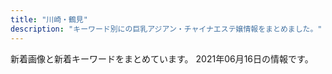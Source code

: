 ```yaml
---
title: "川崎・鶴見"
description: "キーワード別にの巨乳アジアン・チャイナエステ嬢情報をまとめました。"
---
```


新着画像と新着キーワードをまとめています。
2021年06月16日の情報です。

<DmmAffiliateIns />
<KeywordTable
  shops={
    [
    {
        "station": "JR\u5ddd\u5d0e\u99c5\u6771\u53e3",
        "name": "\u6843\u6e90\u90f7",
        "keywords": {},
        "img_links": [
            "http://www.iyasi-massage.com/images/gallery/gallery_102.jpg",
            "http://www.iyasi-massage.com/images/staff/sta_07.jpg",
            "http://www.iyasi-massage.com/images/home/index_tel.jpg",
            "http://www.iyasi-massage.com/images/gallery/gallery_01.jpg",
            "http://www.iyasi-massage.com/images/staff_one/staff_one_01.jpg",
            "http://www.iyasi-massage.com/images/top/top_06.jpg",
            "http://www.iyasi-massage.com/images/home/index_page_top.jpg",
            "http://www.iyasi-massage.com/images/top/top_04.jpg",
            "http://www.iyasi-massage.com/images/gallery/gallery_402.jpg",
            "http://www.iyasi-massage.com/images/staff_one/staff_one_04.jpg",
            "http://www.iyasi-massage.com/images/home/index_qup.jpg",
            "http://www.iyasi-massage.com/images/staff_one/staff_one_07.png",
            "http://www.iyasi-massage.com/images/home/index_04.jpg",
            "http://www.iyasi-massage.com/images/top/top_03.jpg",
            "http://www.iyasi-massage.com/images/staff_one/staff_one_02.jpg",
            "http://www.iyasi-massage.com/images/gallery/gallery_401.jpg",
            "http://www.iyasi-massage.com/images/system/syatem_301.jpg",
            "http://www.iyasi-massage.com/images/staff/sta_0z10.jpg",
            "http://www.iyasi-massage.com/images/staff_image/staff_d06.jpg",
            "http://www.iyasi-massage.com/images/gallery/gallery_104.jpg",
            "http://www.iyasi-massage.com/images/gallery/gallery_101.jpg",
            "http://www.iyasi-massage.com/images/staff_one/staff_one_top.jpg",
            "http://www.iyasi-massage.com/images/staff/sta_0z8.jpg",
            "http://www.iyasi-massage.com/images/staff/sta_0z9.jpg",
            "http://www.iyasi-massage.com/images/gallery/gallery_403.jpg",
            "http://www.iyasi-massage.com/images/staff_image/staff_d03.jpg",
            "http://www.iyasi-massage.com/images/staff/sta_03.jpg",
            "http://www.iyasi-massage.com/images/staff/sta_01.jpg",
            "http://www.iyasi-massage.com/images/staff/sta_04.jpg",
            "http://www.iyasi-massage.com/images/home/index_03.jpg",
            "http://www.iyasi-massage.com/images/staff/sta_0z2.jpg",
            "http://www.iyasi-massage.com/images/top/top_08.png",
            "http://www.iyasi-massage.com/images/gallery/gallery_103.jpg",
            "http://www.iyasi-massage.com/images/staff/sta_06.jpg",
            "http://www.iyasi-massage.com/images/staff/sta_010.jpg",
            "http://www.iyasi-massage.com/images/staff_one/staff_one_03.jpg",
            "http://www.iyasi-massage.com/images/staff_one/staff_one_05.jpg",
            "http://www.iyasi-massage.com/images/top/top_02.jpg",
            "http://www.iyasi-massage.com/images/top/top_01.jpg",
            "http://www.iyasi-massage.com/images/staff/sta_0z6.jpg",
            "http://www.iyasi-massage.com/images/staff/sta_0z12.jpg",
            "http://www.iyasi-massage.com/images/staff/sta_023.jpg",
            "http://www.iyasi-massage.com/images/gallery/gallery_404.jpg",
            "http://www.iyasi-massage.com/images/system/syatem_302.jpg",
            "http://www.iyasi-massage.com/images/staff/sta_021.jpg",
            "http://www.iyasi-massage.com/images/top/top_05.jpg",
            "http://www.iyasi-massage.com/images/staff_image/staff_d05.jpg",
            "http://www.iyasi-massage.com/images/home/QR.png",
            "http://www.iyasi-massage.com/images/staff/sta_08.jpg",
            "http://www.iyasi-massage.com/images/staff/staff_top.jpg",
            "http://www.iyasi-massage.com/images/staff_one/staff_one_08.png",
            "http://www.iyasi-massage.com/images/gallery/gallery_top.jpg",
            "http://www.iyasi-massage.com/images/staff_image/staff_d01.jpg",
            "http://www.iyasi-massage.com/images/staff_image/staff_d04.jpg",
            "http://www.iyasi-massage.com/images/staff_image/staff_d02.jpg",
            "http://www.iyasi-massage.com/images/home/top_qp.jpg",
            "http://www.iyasi-massage.com/images/system/syatem_303.jpg"
        ],
        "url": "http://www.iyasi-massage.com/"
    },
    {
        "url": "http://tsurumisakura.este88.com/",
        "name": "\u3055\u304f\u3089",
        "station": "JR\u9db4\u898b\u99c5\u897f\u53e3",
        "keywords": {
            "C": 8,
            "E": 8,
            "88": 8,
            "D": 24,
            "93": 8,
            "89": 6,
            "87": 10,
            "86": 8,
            "92": 8
        },
        "img_links": [
            "http://tsurumisakura.este88.com/images/m6.jpg",
            "http://tsurumisakura.este88.com/images/b-tel.png",
            "http://tsurumisakura.este88.com/files/hitomi1.jpg",
            "http://tsurumisakura.este88.com/files/sayuri1.jpg",
            "http://tsurumisakura.este88.com/files/004.jpg",
            "http://tsurumisakura.este88.com/files/miho1.jpg",
            "http://tsurumisakura.este88.com/images/slider-img002.jpg",
            "http://tsurumisakura.este88.com/files/minami1.jpg",
            "http://tsurumisakura.este88.com/images/m3.jpg",
            "http://tsurumisakura.este88.com/images/m4.jpg",
            "http://tsurumisakura.este88.com/images/tel2.png",
            "http://tsurumisakura.este88.com/images/info.png",
            "http://tsurumisakura.este88.com/files/miyuki1.jpg",
            "http://tsurumisakura.este88.com/images/b-online.png",
            "http://tsurumisakura.este88.com/images/m2.jpg",
            "http://tsurumisakura.este88.com/images/m1.jpg",
            "http://tsurumisakura.este88.com/images/slider-img001.jpg"
        ]
    },
    {
        "url": "https://hatsukoi.est.cm/",
        "name": "\u521d\u604b",
        "station": "JR\u9db4\u898b\u99c5\u6771\u53e3",
        "img_links": [],
        "keywords": {}
    },
    {
        "station": "\u4eac\u6025\u9db4\u898b\u99c5\u6771\u53e3",
        "img_links": [
            "http://www.play-land.work/sp/staff/saki.jpg",
            "http://www.play-land.work/images/b2.jpg",
            "http://www.play-land.work/staff/hosino.jpg",
            "http://www.play-land.work/images/interior_t.jpg",
            "http://www.play-land.work/sp/img/yukari1.jpg",
            "http://www.play-land.work/images/twitter_t.jpg",
            "http://www.play-land.work/images/3.jpg",
            "http://www.play-land.work/sp/images/ac1.jpg",
            "http://www.play-land.work/images/tgirl.jpg",
            "http://www.play-land.work/sp/img/saki1.jpg",
            "http://www.play-land.work/sp/images/int2.jpg",
            "http://www.play-land.work/sp/images/b2.jpg",
            "http://www.play-land.work/images/2.jpg",
            "http://www.play-land.work/images/1.jpg",
            "http://www.play-land.work/images/newface.jpg",
            "http://www.play-land.work/sp/images/4.jpg",
            "http://www.play-land.work/img/hinano1.jpg",
            "http://www.play-land.work/img/hosino1.jpg",
            "http://www.play-land.work/images/b4.jpg",
            "http://www.play-land.work/images/head.jpg",
            "http://www.play-land.work/sp/images/tel.png",
            "http://www.play-land.work/sp/img/hosino1.jpg",
            "http://www.play-land.work/staff/yukari.jpg",
            "http://www.play-land.work/sp/images/line.jpg",
            "http://www.play-land.work/sp/images/staff_t.png",
            "http://www.play-land.work/images/sys3.jpg",
            "http://www.play-land.work/sp/images/int3.jpg",
            "http://www.play-land.work/images/int2.jpg",
            "http://www.play-land.work/sp/images/newface.png",
            "http://www.play-land.work/sp/images/rec2.png",
            "http://www.play-land.work/sp/staff/hinano.jpg",
            "http://www.play-land.work/sp/staff/hosino.jpg",
            "http://www.play-land.work/sp/images/twitter.png",
            "http://www.play-land.work/sp/images/b1.jpg",
            "http://www.play-land.work/images/int1.jpg",
            "http://www.play-land.work/sp/img/hinano1.jpg",
            "http://www.play-land.work/sp/images/b3.jpg",
            "http://www.play-land.work/sp/images/int4.jpg",
            "http://www.play-land.work/images/ac1.jpg",
            "http://www.play-land.work/images/rec1.jpg",
            "http://www.play-land.work/images/b3.jpg",
            "http://www.play-land.work/sp/images/sys2.png",
            "http://www.play-land.work/sp/images/3.jpg",
            "http://www.play-land.work/images/rec2.jpg",
            "http://www.play-land.work/sp/images/rec1.jpg",
            "http://www.play-land.work/sp/images/1.jpg",
            "http://www.play-land.work/sp/images/int1.png",
            "http://www.play-land.work/sp/images/2.jpg",
            "http://www.play-land.work/images/sys2.jpg",
            "http://www.play-land.work/images/line.jpg",
            "http://www.play-land.work/images/b1.jpg",
            "http://www.play-land.work/images/4.jpg",
            "http://www.play-land.work/images/sm.jpg",
            "http://www.play-land.work/sp/images/interior_t.png",
            "http://www.play-land.work/sp/images/sys1.png",
            "http://www.play-land.work/staff/hinano.jpg",
            "http://www.play-land.work/images/staff_t.jpg",
            "http://www.play-land.work/img/saki1.jpg",
            "http://www.play-land.work/images/sys1.jpg",
            "http://www.play-land.work/sp/images/footer.jpg",
            "http://www.play-land.work/img/yukari1.jpg",
            "http://www.play-land.work/staff/saki.jpg",
            "http://www.play-land.work/sp/images/head.jpg",
            "http://www.play-land.work/sp/images/sys3.png",
            "http://www.play-land.work/sp/images/topgirl.png",
            "http://www.play-land.work/sp/staff/yukari.jpg"
        ],
        "keywords": {},
        "name": "HaNa",
        "url": "http://www.play-land.work/"
    },
    {
        "url": "https://moon-beauty.jp/",
        "station": "JR\u9db4\u898b\u99c5\u6771\u53e3",
        "keywords": {
            "\u30bb\u30af\u30b7\u30fc": 3,
            "85": 14,
            "D": 35,
            "88": 14,
            "89": 7,
            "C": 28,
            "86": 14,
            "87": 14
        },
        "name": "\u6708\u4e0b\u7f8e\u4eba",
        "img_links": [
            "https://moon-beauty.jp/wp/wp-content/uploads/2019/07/1907campaign01-700x327.png",
            "https://moon-beauty.jp/wp/wp-content/uploads/2017/11/3.png",
            "https://moon-beauty.jp/images/staff/momoka22_01.png",
            "https://moon-beauty.jp/images/costume/sailorgirl01.png",
            "https://moon-beauty.jp/wp/wp-content/uploads/2017/11/6a08b9c7e55a068553569af35285dd93.jpg",
            "https://moon-beauty.jp/wp/wp-content/uploads/2017/11/5.png",
            "https://moon-beauty.jp/wp/wp-content/uploads/2020/01/2002campaign-700x327.png",
            "https://moon-beauty.jp/images/costume/cabinattendant02.png",
            "https://moon-beauty.jp/wp/wp-content/uploads/2019/09/1910campaign02-700x327.png",
            "https://moon-beauty.jp/wp/wp-content/uploads/2017/12/1d7d7d3df21218cb91cce28ca987dca8.jpg",
            "https://moon-beauty.jp/wp/wp-content/uploads/2017/12/dde33c6f84f42b29abc164fed911749d-700x1246.jpg",
            "https://moon-beauty.jp/wp/wp-content/uploads/2017/11/mb_interior01.png",
            "https://moon-beauty.jp/wp/wp-content/uploads/2019/07/1907campaign02.png",
            "https://moon-beauty.jp/wp/wp-content/uploads/2017/11/1.png",
            "https://moon-beauty.jp/images/staff/staff.png",
            "https://moon-beauty.jp/wp/wp-content/uploads/2020/09/mirai_info.png",
            "https://moon-beauty.jp/wp/wp-content/uploads/2017/12/dde33c6f84f42b29abc164fed911749d.jpg",
            "https://moon-beauty.jp/images/staff/nana25_02.png",
            "https://moon-beauty.jp/wp/wp-content/uploads/2020/09/rika_info.png",
            "https://moon-beauty.jp/wp/wp-content/uploads/2017/11/27e7586ba3689c74b6428ec7dbfe02a6-700x1244.jpg",
            "https://moon-beauty.jp/images/staff/izumi23_01.png",
            "https://moon-beauty.jp/images/staff/rika22_02.png",
            "https://moon-beauty.jp/images/costume/cabinattendant01.png",
            "https://moon-beauty.jp/wp/wp-content/uploads/2021/05/estama_log.png",
            "https://moon-beauty.jp/wp/wp-content/uploads/2017/12/3addf91ad6b786b4c3fd2e4322dc1181.jpg",
            "https://moon-beauty.jp/wp/wp-content/uploads/2017/12/11e78c1189d1307c1c0528ca01cf193e.jpg",
            "https://moon-beauty.jp/wp/wp-content/uploads/2017/12/1d7d7d3df21218cb91cce28ca987dca8-700x1246.jpg",
            "https://moon-beauty.jp/wp/wp-content/uploads/2021/03/202103_80_campaign.png",
            "https://moon-beauty.jp/images/campaign2017.jpg",
            "https://moon-beauty.jp/wp/wp-content/uploads/2017/11/campaign1711-700x327.jpg",
            "https://moon-beauty.jp/images/costume/cheergirl01.png",
            "https://moon-beauty.jp/wp/wp-content/uploads/2018/09/mb_front4.png",
            "https://moon-beauty.jp/images/staff/hikari23_02.png",
            "https://moon-beauty.jp/wp/wp-content/uploads/2017/11/mb_shower.png",
            "https://moon-beauty.jp/wp/wp-content/uploads/2017/11/6a08b9c7e55a068553569af35285dd93-700x1244.jpg",
            "https://moon-beauty.jp/images/staff/nana25_01.png",
            "https://moon-beauty.jp/wp/wp-content/uploads/2020/09/nana_info.png",
            "https://moon-beauty.jp/wp/wp-content/uploads/2017/11/top01-1-700x459.png",
            "https://moon-beauty.jp/wp/wp-content/uploads/2017/11/9ac2dcf4d411d36df940a44359d1e597.jpg",
            "https://moon-beauty.jp/images/staff/ran23_01.png",
            "https://moon-beauty.jp/wp/wp-content/uploads/2018/09/mb_road02.png",
            "https://moon-beauty.jp/images/staff/hikari23_01.png",
            "https://moon-beauty.jp/images/staff/rika22_01.png",
            "https://moon-beauty.jp/images/staff/mirai23.png",
            "https://moon-beauty.jp/wp/wp-content/uploads/2020/09/costume.png",
            "https://moon-beauty.jp/wp/wp-content/uploads/2017/11/top02.png",
            "https://moon-beauty.jp/images/costume/nursegirl01.png",
            "https://moon-beauty.jp/images/costume/cheergirl02.png",
            "https://moon-beauty.jp/wp/wp-content/uploads/2017/12/7e6728877b7be3eba7dacfced12e3481.jpg",
            "https://moon-beauty.jp/wp/wp-content/uploads/2017/11/6.png",
            "https://moon-beauty.jp/wp/wp-content/uploads/2020/06/202006campaign-700x327.png",
            "https://moon-beauty.jp/wp/wp-content/uploads/2017/11/4.png",
            "https://moon-beauty.jp/wp/wp-content/uploads/2017/11/mb_front.png",
            "https://moon-beauty.jp/wp/wp-content/uploads/2017/11/mb_front2.png",
            "https://moon-beauty.jp/wp/wp-content/uploads/2017/11/top01-1.png",
            "https://moon-beauty.jp/wp/wp-content/uploads/2017/11/top03.png",
            "https://moon-beauty.jp/wp/wp-content/uploads/2019/07/1907campaign02-700x327.png",
            "https://moon-beauty.jp/wp/wp-content/uploads/2019/07/1907campaign01.png",
            "https://moon-beauty.jp/wp/wp-content/uploads/2017/12/3985d5f04f99b7c5a1b4662bcc831575.jpg",
            "https://moon-beauty.jp/wp/wp-content/uploads/2020/02/2002sp_campaign-700x327.png",
            "https://moon-beauty.jp/wp/wp-content/uploads/2017/11/27e7586ba3689c74b6428ec7dbfe02a6.jpg",
            "https://moon-beauty.jp/images/staff/eri21_01.png",
            "https://moon-beauty.jp/images/staff/emi24_1.png",
            "https://moon-beauty.jp/wp/wp-content/uploads/2017/12/3addf91ad6b786b4c3fd2e4322dc1181-700x1246.jpg",
            "https://moon-beauty.jp/wp/wp-content/uploads/2017/11/484697b90c0612750e1d8c7c971a16f8.jpg",
            "https://moon-beauty.jp/wp/wp-content/uploads/2017/11/play.png",
            "https://moon-beauty.jp/wp/wp-content/uploads/2021/03/202103_100_campaign2.png",
            "https://moon-beauty.jp/images/costume/sailorgirl02.png",
            "https://moon-beauty.jp/images/costume/nursegirl002.png"
        ]
    },
    {
        "img_links": [
            "https://www.pal-spa.com/img/girl/list/swest31f19f00dae05be97f6dce6cb5dbe8eec8.jpg",
            "https://www.pal-spa.com/img/girl/main/smain355497d0fc321a60342a97907dcf15eddb4.jpg",
            "https://www.pal-spa.com/img/girl/list/swest352b89681dd1c11f6c2b3d93f5253fdb44.jpg",
            "https://www.pal-spa.com/img/blog/palspa_blog_20210120_haruka3.jpg",
            "https://www.pal-spa.com/img/girl/main/smain424a6d03832c91a865b6562a3dc842e51a.jpg",
            "https://www.pal-spa.com/img/girl/main/smain2312be10adc295a0fc3adfdb5b77838c4a7.jpg",
            "https://www.pal-spa.com/img/blog/palspa_blog_20200803_ai6.jpg",
            "https://www.pal-spa.com/img/girl/main/smain341fb1e5b054a6796aafb6d24f36ac90950.jpg",
            "https://www.pal-spa.com/img/girl/list/swest374e0d15dd2f781c76365f64c8cfd8955c.jpg",
            "https://www.pal-spa.com/img/girl/list/slist31991bce11ee745ecab812af3ff1cb34c6.jpg",
            "https://www.pal-spa.com/img/girl/list/slist29b91c9bcc8e157811f43836e0e81c7a7e.jpg",
            "https://www.pal-spa.com/img/girl/main/smain375cab2c1fda697e3b05677cf608a517810.jpg",
            "https://www.pal-spa.com/img/girl/list/slist2384c844601b0fd2f7aabfe4a5a12163b7.jpg",
            "https://www.pal-spa.com/img/girl/main/smain372eb53412252fd3f47bcd6a4f2e0027ddb.jpg",
            "https://www.pal-spa.com/img/girl/list/slist21c8c7f499c3f4da854e401c53978a3677.jpg",
            "https://www.pal-spa.com/img/girl/main/smain34264ec295988800531cb0f78cdcfbcb9cf.jpg",
            "https://www.pal-spa.com/img/blog/postimage20190615060904.jpg",
            "https://www.pal-spa.com/img/blog/palspa_blog_20191201_yui6.jpg",
            "https://www.pal-spa.com/img/blog/palspa_blog_20210419_yuki6.jpg",
            "https://www.pal-spa.com/img/girl/list/swest24254584407bed049e349a41c5443a4345.jpg",
            "https://www.pal-spa.com/img/girl/main/smain3438922ce8484534d2b75a91ab7a300e6de.jpg",
            "https://www.pal-spa.com/img/girl/main/smain3448922ce8484534d2b75a91ab7a300e6de.jpg",
            "https://www.pal-spa.com/img/girl/list/sface8aaf0584954cf78c6fa0e4d5235d359c9.jpg",
            "https://www.pal-spa.com/img/girl/main/smain213a4782a043e7ca29f58aba8d6552a2d6e.jpg",
            "https://www.pal-spa.com/img/blog/palspa_blog_20210120_haruka6.jpg",
            "https://www.pal-spa.com/img/girl/list/slist256b08026e0fe59c124751f4ba2dce9484.jpg",
            "https://www.pal-spa.com/img/material/massage_siatu2.jpg",
            "https://www.pal-spa.com/img/girl/main/smain43f417400ac5884575399559541bcf4c17.jpg",
            "https://www.pal-spa.com/img/girl/pickup/pickup20200822150116.jpg",
            "https://www.pal-spa.com/img/blog/palspa_blog_20191204_izumi4.jpg",
            "https://www.pal-spa.com/img/blog/palspa_blog_20191201_aica7.jpg",
            "https://www.pal-spa.com/img/girl/main/smain255b45d339d6509c6b7779e499e2a9b6ba6.jpg",
            "https://www.pal-spa.com/img/girl/main/smain831caefc8aa890323cc659f5abf9da1937.jpg",
            "https://www.pal-spa.com/img/blog/palspa_blog_20191201_aica3.jpg",
            "https://www.pal-spa.com/img/blog/palspa_blog_20200316_aya4.jpg",
            "https://www.pal-spa.com/img/girl/list/sface3c2ba25b14b61f54befa1ec672e487350.jpg",
            "https://www.pal-spa.com/img/blog/palspa_blog_20191204_erica4.jpg",
            "https://www.pal-spa.com/img/girl/main/smain214a4782a043e7ca29f58aba8d6552a2d6e.jpg",
            "https://www.pal-spa.com/img/girl/main/smain95ef1bf25458f90407a4281129029fee02.jpg",
            "https://www.pal-spa.com/img/blog/palspa_blog_20210120_haruka1.jpg",
            "https://www.pal-spa.com/img/blog/postimage20191201162035.jpg",
            "https://www.pal-spa.com/img/girl/main/smain2322be10adc295a0fc3adfdb5b77838c4a7.jpg",
            "https://www.pal-spa.com/img/girl/main/smain283aa054b0383cc218664f07c55c4e1d3f0.jpg",
            "https://www.pal-spa.com/img/blog/palspa_blog_20200316_aya2.jpg",
            "https://www.pal-spa.com/img/girl/main/smain285aa054b0383cc218664f07c55c4e1d3f0.jpg",
            "https://www.pal-spa.com/img/blog/palspa_blog_20191204_izumi6.jpg",
            "https://www.pal-spa.com/img/blog/palspa_blog_20210120_haruka4.jpg",
            "https://www.pal-spa.com/img/blog/palspa_blog_20200316_aya7.jpg",
            "https://www.pal-spa.com/img/blog/palspa_blog_20210419_yuki5.jpg",
            "https://www.pal-spa.com/img/girl/main/smain211a4782a043e7ca29f58aba8d6552a2d6e.jpg",
            "https://www.pal-spa.com/img/girl/main/smain253b45d339d6509c6b7779e499e2a9b6ba6.jpg",
            "https://www.pal-spa.com/img/girl/pickup/pickup20200923134207.jpg",
            "https://www.pal-spa.com/img/girl/main/smain312cf1a94bbeb47fd61d9c8a0ac5715f220.jpg",
            "https://www.pal-spa.com/img/camp/camp_20210616sp.jpg",
            "https://www.pal-spa.com/img/blog/postimage20210419052730.jpg",
            "https://www.pal-spa.com/img/girl/main/smain32544cc176e6519c5cfcaa30cdb6b3d4ae6.jpg",
            "https://www.pal-spa.com/img/blog/palspa_blog_20210419_yuki7.jpg",
            "https://www.pal-spa.com/img/girl/list/slist34fb1e5b054a6796aafb6d24f36ac90950.jpg",
            "https://www.pal-spa.com/img/blog/palspa_blog_20191201_yui3.jpg",
            "https://www.pal-spa.com/img/blog/palspa_blog_20200316_aya5.jpg",
            "https://www.pal-spa.com/img/blog/palspa_blog_20200316_aya10.jpg",
            "https://www.pal-spa.com/img/girl/list/sface31f19f00dae05be97f6dce6cb5dbe8eec8.jpg",
            "https://www.pal-spa.com/img/blog/palspa_blog_20200316_aya9.jpg",
            "https://www.pal-spa.com/img/girl/main/smain851caefc8aa890323cc659f5abf9da1937.jpg",
            "https://www.pal-spa.com/img/blog/palspa_blog_20200316_aya8.jpg",
            "https://www.pal-spa.com/img/girl/list/slist24940766e3a46af57756429b6407dea11e.jpg",
            "https://www.pal-spa.com/img/girl/main/smain2924975d1e88a92635112090a18fddfe496.jpg",
            "https://www.pal-spa.com/img/blog/postimage20191205024522.jpg",
            "https://www.pal-spa.com/img/blog/postimage20190909035711.jpg",
            "https://www.pal-spa.com/img/girl/list/sface32552450a07c5e6fcf616569ce56276f28.jpg",
            "https://www.pal-spa.com/img/girl/main/smain3525044e0e79b6d94578c6c78296fb853e4.jpg",
            "https://www.pal-spa.com/img/girl/main/smain241254584407bed049e349a41c5443a4345.jpg",
            "https://www.pal-spa.com/img/blog/palspa_blog_20200803_ai1.jpg",
            "https://www.pal-spa.com/img/girl/list/sface21a4782a043e7ca29f58aba8d6552a2d6e.jpg",
            "https://www.pal-spa.com/img/blog/palspa_blog_20191204_erica5.jpg",
            "https://www.pal-spa.com/img/girl/main/smain242efb09e433a238cc9c94272805945bf96.jpg",
            "https://www.pal-spa.com/img/blog/palspa_blog_20200803_ai4.jpg",
            "https://www.pal-spa.com/img/blog/palspa_blog_20200316_aya3.jpg",
            "https://www.pal-spa.com/img/girl/list/swest35285c827d9511f0950a18b392ca14bbe6.jpg",
            "https://www.pal-spa.com/img/blog/postimage20191201161433.jpg",
            "https://www.pal-spa.com/img/girl/list/slist35f2458e832a4198c757c4a20f24e7b77f.jpg",
            "https://www.pal-spa.com/img/girl/list/slist82771fec40d02127b42e7e4941a97d5e8.jpg",
            "https://www.pal-spa.com/img/blog/palspa_blog_20191201_yui5.jpg",
            "https://www.pal-spa.com/img/girl/pickup/pickup20210513160105.jpg",
            "https://www.pal-spa.com/img/girl/main/smain321552450a07c5e6fcf616569ce56276f28.jpg",
            "https://www.pal-spa.com/img/girl/list/sface374e0d15dd2f781c76365f64c8cfd8955c.jpg",
            "https://www.pal-spa.com/img/blog/palspa_blog_20200316_aya11.jpg",
            "https://www.pal-spa.com/img/girl/main/smain212a4782a043e7ca29f58aba8d6552a2d6e.jpg",
            "https://www.pal-spa.com/img/blog/palspa_blog_20191204_erica1.jpg",
            "https://www.pal-spa.com/img/girl/main/smain311813891f0a4f13a5dcec2552f803dff41.jpg",
            "https://www.pal-spa.com/img/blog/palspa_blog_20191201_yui2.jpg",
            "https://www.pal-spa.com/img/blog/palspa_blog_20191201_yui1.jpg",
            "https://www.pal-spa.com/img/blog/palspa_blog_20210120_haruka5.jpg",
            "https://www.pal-spa.com/img/material/massage_sentai2.jpg",
            "https://www.pal-spa.com/img/girl/list/slist37ffa7eddb5ff5f31871a45422cbecac1d.jpg",
            "https://www.pal-spa.com/img/girl/main/smain281fd9bc58195da2c4f8c318534044e362e.jpg",
            "https://www.pal-spa.com/img/blog/palspa_blog_20200316_aya1.jpg",
            "https://www.pal-spa.com/img/girl/main/smain371eb53412252fd3f47bcd6a4f2e0027ddb.jpg",
            "https://www.pal-spa.com/img/blog/palspa_blog_20191204_izumi3.jpg",
            "https://www.pal-spa.com/img/girl/main/smain373eb53412252fd3f47bcd6a4f2e0027ddb.jpg",
            "https://www.pal-spa.com/img/girl/main/smain91489e4bc2f68cb6c1df5f2c0780e53ef2.jpg",
            "https://www.pal-spa.com/img/girl/main/smain313cf1a94bbeb47fd61d9c8a0ac5715f220.jpg",
            "https://www.pal-spa.com/img/blog/palspa_blog_20191204_izumi1.jpg",
            "https://www.pal-spa.com/img/blog/palspa_blog_20210419_yuki8.jpg",
            "https://www.pal-spa.com/img/blog/palspa_blog_20200803_ai2.jpg",
            "https://www.pal-spa.com/img/material/massage_siatu1.jpg",
            "https://www.pal-spa.com/img/girl/main/smain32aa1148d56856a2cfde4a3dfdd8d1c5ed.jpg",
            "https://www.pal-spa.com/img/girl/pickup/pickup20210120104719.jpg",
            "https://www.pal-spa.com/img/girl/main/smain32244cc176e6519c5cfcaa30cdb6b3d4ae6.jpg",
            "https://www.pal-spa.com/img/girl/list/sface41179e3d7fbd9c1dd52f6aa2a671ce0bd.jpg",
            "https://www.pal-spa.com/img/blog/palspa_blog_20191201_aica6.jpg",
            "https://www.pal-spa.com/img/girl/list/sface35c7e2ebf50e97c57692dbfd94cccf9ddb.jpg",
            "https://www.pal-spa.com/img/girl/pickup/pickup20200104064211.jpg",
            "https://www.pal-spa.com/img/blog/palspa_blog_20191201_aica1.jpg",
            "https://www.pal-spa.com/img/girl/list/sface259a92ee295305fdbc6e4cd5a68dad5216.jpg",
            "https://www.pal-spa.com/img/girl/list/slist41179e3d7fbd9c1dd52f6aa2a671ce0bd.jpg",
            "https://www.pal-spa.com/img/girl/main/smain29126f46703ae5614cc6531d2d744ef64cb.jpg",
            "https://www.pal-spa.com/img/girl/main/smain374cab2c1fda697e3b05677cf608a517810.jpg",
            "https://www.pal-spa.com/img/girl/main/smain94ef1bf25458f90407a4281129029fee02.jpg",
            "https://www.pal-spa.com/img/blog/palspa_blog_20210419_yuki3.jpg",
            "https://www.pal-spa.com/img/blog/palspa_blog_20191201_aica5.jpg",
            "https://www.pal-spa.com/img/girl/list/sface2934a16061b4519bc353f475021810bbc2.jpg",
            "https://www.pal-spa.com/img/girl/list/slist2803b6e28547718e5f6d36e0d1c631fbcd.jpg",
            "https://www.pal-spa.com/img/girl/main/smain841caefc8aa890323cc659f5abf9da1937.jpg",
            "https://www.pal-spa.com/img/girl/main/smain2342be10adc295a0fc3adfdb5b77838c4a7.jpg",
            "https://www.pal-spa.com/img/girl/main/smain351f2458e832a4198c757c4a20f24e7b77f.jpg",
            "https://www.pal-spa.com/img/blog/postimage20191201160113.jpg",
            "https://www.pal-spa.com/img/girl/list/swest41179e3d7fbd9c1dd52f6aa2a671ce0bd.jpg",
            "https://www.pal-spa.com/img/girl/list/swest259a92ee295305fdbc6e4cd5a68dad5216.jpg",
            "https://www.pal-spa.com/img/girl/main/smain821caefc8aa890323cc659f5abf9da1937.jpg",
            "https://www.pal-spa.com/img/blog/postimage20191205024146.jpg",
            "https://www.pal-spa.com/img/girl/list/slist32552450a07c5e6fcf616569ce56276f28.jpg",
            "https://www.pal-spa.com/img/blog/palspa_blog_20200803_ai5.jpg",
            "https://www.pal-spa.com/img/girl/main/smain339afba4e500f33ea543f800c8238c1f49.jpg",
            "https://www.pal-spa.com/img/blog/palspa_blog_20191201_yui4.jpg",
            "https://www.pal-spa.com/img/blog/palspa_blog_20191204_erica7.jpg",
            "https://www.pal-spa.com/img/blog/postimage20200112225143.jpg",
            "https://www.pal-spa.com/img/girl/main/smain349afba4e500f33ea543f800c8238c1f49.jpg",
            "https://www.pal-spa.com/img/material/massage_siatu3.jpg",
            "https://www.pal-spa.com/img/girl/list/sface34fb1e5b054a6796aafb6d24f36ac90950.jpg",
            "https://www.pal-spa.com/img/blog/palspa_blog_20191204_erica2.jpg",
            "https://www.pal-spa.com/img/girl/list/slist3aa1148d56856a2cfde4a3dfdd8d1c5ed.jpg",
            "https://www.pal-spa.com/img/blog/palspa_blog_20191204_erica6.jpg",
            "https://www.pal-spa.com/img/blog/palspa_blog_20191204_izumi2.jpg",
            "https://www.pal-spa.com/img/blog/palspa_blog_20210419_yuki4.jpg",
            "https://www.pal-spa.com/img/girl/list/swest232be10adc295a0fc3adfdb5b77838c4a7.jpg",
            "https://www.pal-spa.com/img/girl/list/swest2815022380c60cdc7043c4ec074cee02f5.jpg",
            "https://www.pal-spa.com/img/girl/list/swest2934a16061b4519bc353f475021810bbc2.jpg",
            "https://www.pal-spa.com/img/girl/main/smain28209dcea86d45d39c34084233d3f05abd3.jpg",
            "https://www.pal-spa.com/img/girl/main/smain31aa1148d56856a2cfde4a3dfdd8d1c5ed.jpg",
            "https://www.pal-spa.com/img/girl/main/smain2352be10adc295a0fc3adfdb5b77838c4a7.jpg",
            "https://www.pal-spa.com/img/girl/main/smain2934975d1e88a92635112090a18fddfe496.jpg",
            "https://www.pal-spa.com/img/blog/postimage20200316071533.jpg",
            "https://www.pal-spa.com/img/material/image_auth.png",
            "https://www.pal-spa.com/img/girl/main/smain44b39a706bac6618b1571f7fdf4631427d.jpg",
            "https://www.pal-spa.com/img/girl/pickup/pickup20200730025343.jpg",
            "https://www.pal-spa.com/img/girl/main/smain2944975d1e88a92635112090a18fddfe496.jpg",
            "https://www.pal-spa.com/img/girl/main/smain3535044e0e79b6d94578c6c78296fb853e4.jpg",
            "https://www.pal-spa.com/img/girl/main/smain32444cc176e6519c5cfcaa30cdb6b3d4ae6.jpg",
            "https://www.pal-spa.com/img/girl/main/smain215a4782a043e7ca29f58aba8d6552a2d6e.jpg",
            "https://www.pal-spa.com/img/blog/postimage20191201160850.jpg",
            "https://www.pal-spa.com/img/blog/palspa_blog_20200803_ai3.jpg",
            "https://www.pal-spa.com/img/blog/postimage20200805131611.jpg",
            "https://www.pal-spa.com/img/girl/main/smain315f04254ecea9c57f49748c46b01a7664c.jpg",
            "https://www.pal-spa.com/img/girl/pickup/pickup20210315213817.jpg",
            "https://www.pal-spa.com/img/girl/list/sface232be10adc295a0fc3adfdb5b77838c4a7.jpg",
            "https://www.pal-spa.com/img/girl/list/sface24254584407bed049e349a41c5443a4345.jpg",
            "https://www.pal-spa.com/img/blog/palspa_blog_20191201_aica2.jpg",
            "https://www.pal-spa.com/img/blog/palspa_blog_20210419_yuki1.jpg",
            "https://www.pal-spa.com/img/blog/palspa_blog_20191204_izumi5.jpg",
            "https://www.pal-spa.com/img/girl/list/slist9224bead323710d8ed7f0640125518c54.jpg",
            "https://www.pal-spa.com/img/girl/list/sface2815022380c60cdc7043c4ec074cee02f5.jpg",
            "https://www.pal-spa.com/img/camp/20210513_newface.jpg",
            "https://www.pal-spa.com/img/girl/main/smain3458922ce8484534d2b75a91ab7a300e6de.jpg",
            "https://www.pal-spa.com/img/girl/main/smain2332be10adc295a0fc3adfdb5b77838c4a7.jpg",
            "https://www.pal-spa.com/img/blog/palspa_blog_20210419_yuki2.jpg",
            "https://www.pal-spa.com/img/girl/list/sface9b20525be57ec14c2cab254b7f38bd4df.jpg",
            "https://www.pal-spa.com/img/blog/palspa_blog_20200316_aya6.jpg",
            "https://www.pal-spa.com/img/girl/main/smain252b45d339d6509c6b7779e499e2a9b6ba6.jpg",
            "https://www.pal-spa.com/img/girl/list/swest81caefc8aa890323cc659f5abf9da1937.jpg",
            "https://www.pal-spa.com/img/girl/main/smain254b45d339d6509c6b7779e499e2a9b6ba6.jpg",
            "https://www.pal-spa.com/img/girl/main/smain92489e4bc2f68cb6c1df5f2c0780e53ef2.jpg",
            "https://www.pal-spa.com/img/girl/main/smain284aa054b0383cc218664f07c55c4e1d3f0.jpg",
            "https://www.pal-spa.com/img/girl/list/swest3c2ba25b14b61f54befa1ec672e487350.jpg",
            "https://www.pal-spa.com/img/girl/list/swest32552450a07c5e6fcf616569ce56276f28.jpg",
            "https://www.pal-spa.com/img/girl/main/smain81aaf0584954cf78c6fa0e4d5235d359c9.jpg",
            "https://www.pal-spa.com/img/girl/list/swest21a4782a043e7ca29f58aba8d6552a2d6e.jpg",
            "https://www.pal-spa.com/img/blog/palspa_blog_20191201_yui7.jpg",
            "https://www.pal-spa.com/img/girl/main/smain295c66d8a8ea77ad563b7a5d4d245be38c5.jpg",
            "https://www.pal-spa.com/img/blog/palspa_blog_20200803_ai8.jpg",
            "https://www.pal-spa.com/img/blog/palspa_blog_20191201_aica4.jpg",
            "https://www.pal-spa.com/img/girl/main/smain32344cc176e6519c5cfcaa30cdb6b3d4ae6.jpg",
            "https://www.pal-spa.com/img/girl/list/swest34fb1e5b054a6796aafb6d24f36ac90950.jpg",
            "https://www.pal-spa.com/img/girl/main/smain314f04254ecea9c57f49748c46b01a7664c.jpg",
            "https://www.pal-spa.com/img/material/massage_sentai3.jpg",
            "https://www.pal-spa.com/img/girl/list/swest95fea8ce189d2417d922eb9079627b3ac.jpg",
            "https://www.pal-spa.com/img/girl/main/smain251b45d339d6509c6b7779e499e2a9b6ba6.jpg",
            "https://www.pal-spa.com/img/girl/main/smain93489e4bc2f68cb6c1df5f2c0780e53ef2.jpg",
            "https://www.pal-spa.com/img/blog/palspa_blog_20191204_izumi7.jpg",
            "https://www.pal-spa.com/img/blog/palspa_blog_20200803_ai7.jpg",
            "https://www.pal-spa.com/img/blog/postimage20190823184018.jpg",
            "https://www.pal-spa.com/img/blog/palspa_blog_20191204_erica3.jpg",
            "https://www.pal-spa.com/img/blog/postimage20210128110639.jpg",
            "https://www.pal-spa.com/img/girl/main/smain411179e3d7fbd9c1dd52f6aa2a671ce0bd.jpg",
            "https://www.pal-spa.com/img/girl/main/smain354497d0fc321a60342a97907dcf15eddb4.jpg",
            "https://www.pal-spa.com/img/camp/camp_20210616.jpg",
            "https://www.pal-spa.com/img/blog/palspa_blog_20200803_ai9.jpg",
            "https://www.pal-spa.com/img/material/massage_sentai1.jpg"
        ],
        "name": "Men\u2019s Pal Spa\u30fb\u30e1\u30f3\u30ba\u30d1\u30eb\u30b9\u30d1",
        "station": "JR\u9db4\u898b\u99c5\u6771\u53e3",
        "keywords": {
            "G": 11,
            "100": 1,
            "\u30bb\u30af\u30b7\u30fc": 7,
            "\u30c0\u30a4\u30ca\u30de\u30a4\u30c8": 1
        },
        "url": "https://www.pal-spa.com/"
    },
    {
        "name": "\u4eba\u9b5a\u306e\u604b",
        "url": "http://genkimori.ests.jp/",
        "img_links": [],
        "station": "JR\u9db4\u898b\u99c5\u6771\u53e3",
        "keywords": {}
    },
    {
        "img_links": [
            "http://t-lucky.work/staff/yumi.jpg",
            "http://t-lucky.work/sp/images/sys2.jpg",
            "http://t-lucky.work/sp/menu/top.jpg",
            "http://t-lucky.work/img/aya1.jpg",
            "http://t-lucky.work/images/interior_t.jpg",
            "http://t-lucky.work/sp/images/tel.jpg",
            "http://t-lucky.work/sp/images/topgirl.jpg",
            "http://t-lucky.work/img/yumi1.jpg",
            "http://t-lucky.work/sp/images/b2.jpg",
            "http://t-lucky.work/staff/mimi.jpg",
            "http://t-lucky.work/images/4.jpg",
            "http://t-lucky.work/images/2.jpg",
            "http://t-lucky.work/sp/staff/aya.jpg",
            "http://t-lucky.work/images/line.png",
            "http://t-lucky.work/sp/images/int2.jpg",
            "http://t-lucky.work/sp/img/yuki1.jpg",
            "http://t-lucky.work/sp/staff/rina.jpg",
            "http://t-lucky.work/sp/img/emi1.jpg",
            "http://t-lucky.work/img/mimi1.jpg",
            "http://t-lucky.work/images/9.jpg",
            "http://t-lucky.work/sp/staff/mimi.jpg",
            "http://t-lucky.work/sp/images/menu/staff.jpg",
            "http://t-lucky.work/img/rei1.jpg",
            "http://t-lucky.work/staff/yuki.jpg",
            "http://t-lucky.work/images/1.jpg",
            "http://t-lucky.work/staff/yuyu.jpg",
            "http://t-lucky.work/staff/mika.jpg",
            "http://t-lucky.work/sp/staff/rei.jpg",
            "http://t-lucky.work/sp/img/yumi1.jpg",
            "http://t-lucky.work/staff/aya.jpg",
            "http://t-lucky.work/images/int2.jpg",
            "http://t-lucky.work/sp/images/newsb.jpg",
            "http://t-lucky.work/images/sm.jpg",
            "http://t-lucky.work/sp/staff/emi.jpg",
            "http://t-lucky.work/sp/img/mika1.jpg",
            "http://t-lucky.work/sp/img/aya1.jpg",
            "http://t-lucky.work/sp/img/yuyu1.jpg",
            "http://t-lucky.work/sp/images/top.jpg",
            "http://t-lucky.work/images/8.jpg",
            "http://t-lucky.work/sp/staff/yuyu.jpg",
            "http://t-lucky.work/sp/images/staff_t.jpg",
            "http://t-lucky.work/sp/images/int1.jpg",
            "http://t-lucky.work/img/mika1.jpg",
            "http://t-lucky.work/img/rina1.jpg",
            "http://t-lucky.work/sp/images/b3.jpg",
            "http://t-lucky.work/sp/images/pc.jpg",
            "http://t-lucky.work/sp/images/rec1.jpg",
            "http://t-lucky.work/images/b3.jpg",
            "http://t-lucky.work/images/3.jpg",
            "http://t-lucky.work/sp/images/interior_t.jpg",
            "http://t-lucky.work/images/6.jpg",
            "http://t-lucky.work/images/tr.jpg",
            "http://t-lucky.work/images/b1.jpg",
            "http://t-lucky.work/sp/images/menu/top.jpg",
            "http://t-lucky.work/staff/emi.jpg",
            "http://t-lucky.work/sp/menu/interior.jpg",
            "http://t-lucky.work/staff/rei.jpg",
            "http://t-lucky.work/images/sys1.jpg",
            "http://t-lucky.work/images/5.jpg",
            "http://t-lucky.work/sp/img/rina1.jpg",
            "http://t-lucky.work/sp/images/ac1.jpg",
            "http://t-lucky.work/images/sys4.jpg",
            "http://t-lucky.work/img/yuyu1.jpg",
            "http://t-lucky.work/images/staff_t.jpg",
            "http://t-lucky.work/sp/images/b1.jpg",
            "http://t-lucky.work/images/int1.jpg",
            "http://t-lucky.work/images/sys2.jpg",
            "http://t-lucky.work/sp/img/mimi1.jpg",
            "http://t-lucky.work/sp/img/rei1.jpg",
            "http://t-lucky.work/sp/staff/yuki.jpg",
            "http://t-lucky.work/sp/menu/staff.jpg",
            "http://t-lucky.work/images/7.jpg",
            "http://t-lucky.work/images/sys3.jpg",
            "http://t-lucky.work/sp/staff/yumi.jpg",
            "http://t-lucky.work/images/ta.jpg",
            "http://t-lucky.work/sp/images/news.jpg",
            "http://t-lucky.work/staff/rina.jpg",
            "http://t-lucky.work/images/head.jpg",
            "http://t-lucky.work/sp/staff/mika.jpg",
            "http://t-lucky.work/images/b2.jpg",
            "http://t-lucky.work/sp/images/footer.jpg",
            "http://t-lucky.work/sp/images/sys1.jpg",
            "http://t-lucky.work/img/emi1.jpg",
            "http://t-lucky.work/sp/images/head.jpg",
            "http://t-lucky.work/images/news.jpg",
            "http://t-lucky.work/img/yuki1.jpg"
        ],
        "name": "Lucky\u30fb\u30e9\u30c3\u30ad\u30fc",
        "url": "http://t-lucky.work/",
        "keywords": {},
        "station": "\u9db4\u898b\u99c5\u6771\u53e3"
    },
    {
        "img_links": [
            "https://tsurumi-mensesthe.com/staff/new-top.jpg",
            "https://tsurumi-mensesthe.com/staff/miki-l1.jpg",
            "https://tsurumi-mensesthe.com/massage/2021/03/09/new-s1.jpg",
            "https://tsurumi-mensesthe.com/staff/new-s1.jpg",
            "https://tsurumi-mensesthe.com/room/room-l1.jpg",
            "https://tsurumi-mensesthe.com/staff/yura-s1.jpg",
            "https://tsurumi-mensesthe.com/images/esthe2.jpg",
            "https://tsurumi-mensesthe.com/staff/yura-l1.jpg",
            "https://tsurumi-mensesthe.com/massage/2021/01/05/stand-by.jpg",
            "https://tsurumi-mensesthe.com/images/header3.png",
            "https://tsurumi-mensesthe.com/massage/2021/04/20/yuyu-s1.jpg",
            "https://tsurumi-mensesthe.com/massage/2021/03/01/miki-s1.jpg",
            "https://tsurumi-mensesthe.com/room/room-l2.jpg",
            "https://tsurumi-mensesthe.com/footer/footer-tel.png",
            "https://tsurumi-mensesthe.com/images/esthe1.jpg",
            "https://tsurumi-mensesthe.com/staff/yura-l3.jpg",
            "https://tsurumi-mensesthe.com/staff/momoka-l2.jpg",
            "https://tsurumi-mensesthe.com/staff/momoka-s3.jpg",
            "https://tsurumi-mensesthe.com/room/room-l4.jpg",
            "https://tsurumi-mensesthe.com/staff/momoka-l3.jpg",
            "https://inage-mensesthe.com/icon/yelp.png",
            "https://tsurumi-mensesthe.com/staff/yura-s2.jpg",
            "https://tsurumi-mensesthe.com/icon/facebook.png",
            "https://tsurumi-mensesthe.com/staff/miki-s1.jpg",
            "https://tsurumi-mensesthe.com/room/room-l3.jpg",
            "https://tsurumi-mensesthe.com/footer/footer-staff.png",
            "https://tsurumi-mensesthe.com/icon/line.png",
            "https://tsurumi-mensesthe.com/staff/yumi-top.jpg",
            "https://tsurumi-mensesthe.com/staff/momoka-top.jpg",
            "https://tsurumi-mensesthe.com/staff/riri-s2.jpg",
            "https://tsurumi-mensesthe.com/icon/yelp.png",
            "https://tsurumi-mensesthe.com/staff/miki-top.jpg",
            "https://tsurumi-mensesthe.com/images/clear.png",
            "https://tsurumi-mensesthe.com/staff/riri-l2.jpg",
            "https://inage-mensesthe.com/icon/line.png",
            "https://tsurumi-mensesthe.com/staff/yura-top.jpg",
            "https://inage-mensesthe.com/icon/facebook.png",
            "https://tsurumi-mensesthe.com/staff/yura-l2.jpg",
            "https://tsurumi-mensesthe.com/staff/momoka-s1.jpg",
            "https://tsurumi-mensesthe.com/staff/momoka-s2.jpg",
            "https://tsurumi-mensesthe.com/images/main1.jpg",
            "https://tsurumi-mensesthe.com/massage/2020/11/22/coco-s3.jpg",
            "https://tsurumi-mensesthe.com/staff/momoka-l1.jpg",
            "https://tsurumi-mensesthe.com/staff/riri-top.jpg",
            "https://tsurumi-mensesthe.com/images/esthe3.jpg",
            "https://tsurumi-mensesthe.com/images/qrcode.png",
            "https://tsurumi-mensesthe.com/staff/miki-s2.jpg",
            "https://tsurumi-mensesthe.com/footer/footer-line.png",
            "https://tsurumi-mensesthe.com/staff/yura-s3.jpg",
            "https://tsurumi-mensesthe.com/staff/miki-l2.jpg",
            "https://tsurumi-mensesthe.com/staff/riri-l1.jpg",
            "https://tsurumi-mensesthe.com/staff/yumi-s1.jpg",
            "https://tsurumi-mensesthe.com/staff/yuyu-top.jpg",
            "https://inage-mensesthe.com/icon/twitter.png",
            "https://tsurumi-mensesthe.com/staff/sora-s1.jpg",
            "https://tsurumi-mensesthe.com/images/main-sp.jpg",
            "https://tsurumi-mensesthe.com/staff/riri-s1.jpg",
            "https://tsurumi-mensesthe.com/staff/yuyu-s1.jpg",
            "https://tsurumi-mensesthe.com/icon/twitter.png",
            "https://tsurumi-mensesthe.com/staff/yuyu-l1.jpg",
            "https://tsurumi-mensesthe.com/staff/new-l1.jpg",
            "https://tsurumi-mensesthe.com/images/esthe4.jpg"
        ],
        "url": "https://tsurumi-mensesthe.com/",
        "keywords": {
            "85": 24,
            "88": 24,
            "90": 8
        },
        "station": "JR\u9db4\u898b\u99c5\u897f\u53e3",
        "name": "sweet"
    },
    {
        "keywords": {
            "D": 4,
            "C": 16,
            "E": 2
        },
        "img_links": [
            "http://tsurumi-est.xyz/images/s_staff.png",
            "http://cdn.dino-es.com/images/logo/88x31NewDinoEs.png",
            "http://tsurumi-est.xyz/images/g2.jpg",
            "http://tsurumi-est.xyz/images/int1.jpg",
            "http://tsurumi-est.xyz/images/flash.jpg",
            "http://tsurumi-est.xyz/g0.jpg",
            "http://tsurumi-est.xyz/images/int2.jpg",
            "http://tsurumi-est.xyz/g1.jpg",
            "http://tsurumi-est.xyz/images/s_staff1.png",
            "http://tsurumi-est.xyz/images/g5.jpg",
            "http://tsurumi-est.xyz/g3.jpg",
            "http://tsurumi-est.xyz/images/mobile.png",
            "http://tsurumi-est.xyz/images/flash2.jpg",
            "http://tsurumi-est.xyz/images/mens-esthe1.png",
            "http://tsurumi-est.xyz/g2.jpg",
            "http://tsurumi-est.xyz/images/g1.jpg",
            "http://momipara.jp/img/link/momi88.jpg",
            "http://tsurumi-est.xyz/images/g3.jpg",
            "http://tsurumi-est.xyz/images/g0.jpg",
            "http://tsurumi-est.xyz/images/top.jpg"
        ],
        "url": "http://tsurumi-est.xyz/",
        "name": "Smile",
        "station": "\u4eac\u6025\u9db4\u898b\u99c5\u6771\u53e3"
    },
    {
        "url": "https://tanoshii.xyz.mn/",
        "station": "JR\u77e2\u5411\u99c5\u897f\u53e3",
        "name": "\u697d\u3057\u3044",
        "img_links": [],
        "keywords": {}
    },
    {
        "keywords": {},
        "img_links": [],
        "name": "\u307c\u304f\u306e\u30c7\u30ea\u30a8\u30b9\u30c6",
        "station": "JR\u5ddd\u5d0e\u99c5\u6771\u53e3",
        "url": "http://deli-esthe.jpn.mn/"
    },
    {
        "station": "JR\u5ddd\u5d0e\u99c5\u6771\u53e3",
        "keywords": {},
        "name": "\u7518\u5473\u6599",
        "url": "https://kanmiryou.xyz.mn/",
        "img_links": []
    },
    {
        "keywords": {},
        "name": "\u7652\u3057\u98a8\uff5e\u3044\u3084\u3057\u304b\u305c\uff5e",
        "img_links": [],
        "url": "http://iyashi-kaze.oks.bz/",
        "station": "JR\u5ddd\u5d0e\u99c5\u6771\u53e3"
    },
    {
        "img_links": [
            "http://www.crownman.tank.jp/public/20200829-204316-579.jpeg",
            "http://www.crownman.tank.jp/images/h5.jpg",
            "http://www.crownman.tank.jp/images/fj.png",
            "http://www.crownman.tank.jp/public/20210603-001321-627.jpeg",
            "http://www.crownman.tank.jp/public/20210225-132107-806.jpeg",
            "http://www.crownman.tank.jp/images/scrollToTop.png",
            "http://www.crownman.tank.jp/images/guest.png",
            "http://www.crownman.tank.jp/public/20210214-132800-589.jpeg",
            "http://www.crownman.tank.jp/public/20210512-181627-885.jpeg",
            "http://www.crownman.tank.jp/public/20190103-235102-103.jpeg",
            "http://www.crownman.tank.jp/ueditor/php/upload/image/20200828/1598625782230952.jpeg",
            "http://www.crownman.tank.jp/public/20210615-000828-824.jpeg",
            "http://www.crownman.tank.jp/public/20181102-021325-742.jpeg",
            "http://www.crownman.tank.jp/public/20191102-172721-416.jpeg",
            "http://www.crownman.tank.jp/public/20191115-170126-469.jpeg",
            "http://www.crownman.tank.jp/images/h02.jpg",
            "http://www.crownman.tank.jp/public/20181102-021419-221.jpeg",
            "http://www.crownman.tank.jp/images/contact.png",
            "http://www.crownman.tank.jp/images/lyb.png",
            "http://www.crownman.tank.jp/public/20201225-105416-366.jpeg",
            "http://www.crownman.tank.jp/public/20190516-130732-500.jpeg",
            "http://www.crownman.tank.jp/public/20210309-102855-324.jpeg",
            "http://www.crownman.tank.jp/public/20210315-113348-885.jpeg",
            "http://www.crownman.tank.jp/images/br1.png",
            "http://www.crownman.tank.jp/ueditor/php/upload/image/20181102/1541123069868367.jpg",
            "http://www.crownman.tank.jp/public/20191220-000813-127.jpeg",
            "http://www.crownman.tank.jp/public/20191208-161631-393.jpeg",
            "http://www.crownman.tank.jp/public/20190321-014538-796.jpeg",
            "http://www.crownman.tank.jp/images/h01.jpg",
            "http://www.crownman.tank.jp/public/20210219-091840-338.jpeg",
            "http://www.crownman.tank.jp/public/20210601-123201-393.jpeg",
            "http://www.crownman.tank.jp/public/20210208-142304-974.jpeg",
            "http://www.crownman.tank.jp/public/20200829-001214-615.jpeg",
            "http://www.crownman.tank.jp/public/20210226-091700-151.jpeg",
            "http://www.crownman.tank.jp/public/20210319-004011-852.jpeg",
            "http://www.crownman.tank.jp/public/20201114-223303-188.jpeg",
            "http://www.crownman.tank.jp/public/20210128-093735-441.jpeg",
            "http://www.crownman.tank.jp/public/20190404-200155-177.jpeg",
            "http://www.crownman.tank.jp/images/lj.png",
            "http://www.crownman.tank.jp/images/h3.jpg",
            "http://www.crownman.tank.jp/images/xw.png",
            "http://www.crownman.tank.jp/public/20210414-180217-393.jpeg",
            "http://www.crownman.tank.jp/public/20181103-143855-981.jpeg",
            "http://www.crownman.tank.jp/images/br.png",
            "http://www.crownman.tank.jp/images/h4.jpg",
            "http://www.crownman.tank.jp/public/20181126-115300-843.jpeg",
            "http://www.crownman.tank.jp/images/jt.png",
            "http://www.crownman.tank.jp/public/20190614-225752-699.jpeg",
            "http://www.crownman.tank.jp/public/20181102-021404-733.jpeg",
            "http://www.crownman.tank.jp/public/20190809-023452-629.jpeg",
            "http://www.crownman.tank.jp/public/20210603-000118-225.jpeg",
            "http://www.crownman.tank.jp/public/20201211-095701-493.jpeg",
            "http://www.crownman.tank.jp/public/20181102-021343-999.jpeg",
            "http://www.crownman.tank.jp/public/20181101-091932-723.jpeg",
            "http://www.crownman.tank.jp/public/20190512-114325-285.jpeg",
            "http://www.crownman.tank.jp/public/20210217-094543-773.jpeg",
            "http://www.crownman.tank.jp/public/20210504-080501-939.jpeg",
            "http://www.crownman.tank.jp/images/zj.png",
            "http://www.crownman.tank.jp/public/20190410-032921-983.jpeg"
        ],
        "station": "JR\u9db4\u898b\u99c5",
        "url": "http://www.crownman.tank.jp/",
        "name": "\u30af\u30e9\u30a6\u30f3\u30fbCrown",
        "keywords": {}
    },
    {
        "keywords": {},
        "station": "JR\u5ddd\u5d0e\u99c5\u6771\u53e3",
        "name": "\u723d\u3084\u304b\u306a\u671d",
        "img_links": [
            "http://massage-salon.xyz/wp-content/uploads/2018/12/img_6768.jpg",
            "http://massage-salon.xyz/wp-content/uploads/2019/02/IMG_0142-201x300.jpg",
            "http://massage-salon.xyz/wp-content/uploads/2018/04/s1-500x466.jpg",
            "http://massage-salon.xyz/wp-content/uploads/2018/04/s2.jpg",
            "http://massage-salon.xyz/wp-content/uploads/2018/04/s3.jpg",
            "http://massage-salon.xyz/wp-content/uploads/2018/04/s4-500x467.jpg",
            "http://massage-salon.xyz/wp-content/themes/template-salon2/images/main3.jpg",
            "http://massage-salon.xyz/wp-content/themes/template-salon2/images/header-tel.png",
            "http://massage-salon.xyz/wp-content/uploads/2018/12/img_6766.jpg",
            "http://massage-salon.xyz/wp-content/themes/template-salon2/images/noimg.jpg",
            "http://cdn.dino-es.com/images/logo/200x40DinoEs.png",
            "http://massage-salon.xyz/wp-content/uploads/2019/02/IMG_0144-500x750.jpg",
            "http://massage-salon.xyz/wp-content/uploads/2019/02/IMG_0142-686x1024.jpg",
            "http://massage-salon.xyz/wp-content/uploads/2018/04/s1.jpg",
            "http://massage-salon.xyz/wp-content/uploads/2019/02/IMG_0144-185x300.jpg",
            "http://massage-salon.xyz/wp-content/uploads/2018/12/img_6768-181x300.jpg",
            "http://massage-salon.xyz/wp-content/themes/template-salon2/images/main1.jpg",
            "http://massage-salon.xyz/wp-content/uploads/2019/02/IMG_0142-500x750.jpg",
            "http://massage-salon.xyz/wp-content/uploads/2018/04/s2-500x467.jpg",
            "http://massage-salon.xyz/wp-content/uploads/2018/12/img_6766-182x300.jpg",
            "http://massage-salon.xyz/wp-content/themes/template-salon2/images/main2.jpg",
            "http://massage-salon.xyz/wp-content/uploads/2019/02/IMG_0144.jpg",
            "http://massage-salon.xyz/wp-content/uploads/2018/04/s4.jpg",
            "http://massage-salon.xyz/wp-content/uploads/2018/04/s3-500x467.jpg"
        ],
        "url": "http://massage-salon.xyz/"
    },
    {
        "name": "\u7e01\u5712",
        "img_links": [],
        "url": "http://rabbit.est.cm/",
        "keywords": {},
        "station": "JR\u5ddd\u5d0e\u99c5\u6771\u53e3"
    },
    {
        "url": "http://kafu.ests.co/",
        "name": "\u5bf5\u6df1\u82b1\u98a8",
        "keywords": {
            "82": 2,
            "C": 18,
            "83": 3
        },
        "img_links": [
            "http://kafu.ests.co/photos/sites/7/2017/10/2017101205420191.jpg",
            "http://kafu.ests.co/photos/sites/7/2017/10/2017100904034443.png",
            "http://kafu.ests.co/images/face_bj3.jpg",
            "http://kafu.ests.co/images/s_staff.jpg",
            "http://kafu.ests.co/images/mobile.jpg",
            "http://kafu.ests.co/images/s_face.jpg",
            "http://kafu.ests.co/images/s_mobile.jpg",
            "http://kafu.ests.co/images/s_link.jpg",
            "http://kafu.ests.co/images/s_pick.jpg",
            "http://kafu.ests.co/images/line.jpg",
            "http://kafu.ests.co/photos/sites/7/2017/10/2017100904034561.png",
            "http://kafu.ests.co/images/top.png",
            "http://kafu.ests.co/images/room1.jpg",
            "http://kafu.ests.co/images/nbj1.jpg",
            "http://kafu.ests.co/images/room4.jpg",
            "http://kafu.ests.co/images/room2.jpg",
            "http://kafu.ests.co/images/face_bj.jpg",
            "http://kafu.ests.co/photos/sites/7/2017/02/1.jpg",
            "http://kafu.ests.co/images/s_news.jpg",
            "http://kafu.ests.co/photos/sites/7/2017/02/2.jpg",
            "http://kafu.ests.co/images/room3.jpg",
            "http://kafu.ests.co/images/nbj3.jpg",
            "http://kafu.ests.co/photos/sites/7/2017/10/2017101205420065.jpg"
        ],
        "station": "JR\u77e2\u5411\u99c5\u897f\u53e3"
    },
    {
        "keywords": {},
        "img_links": [],
        "name": "GooD",
        "url": "http://good.abnavi.info/",
        "station": "JR\u9db4\u898b\u99c5\u6771\u53e3"
    },
    {
        "url": "http://cizanasr.xyz/",
        "name": "\u7652\u3057\u306e\u7f8e\u4eba",
        "keywords": {
            "89": 4,
            "C": 8,
            "94": 4,
            "D": 4
        },
        "station": "JR\u9db4\u898b\u99c5\u6771\u53e3",
        "img_links": [
            "http://cizanasr.xyz/static/picture/room1.jpg",
            "http://cizanasr.xyz/static/picture/top.jpg",
            "http://cizanasr.xyz/static/picture/sp_tit_staff02.png",
            "http://cizanasr.xyz/uploads/210529/1-21052911035S39.jpg",
            "http://cizanasr.xyz/static/picture/room4.jpg",
            "http://cizanasr.xyz/uploads/210529/1-210529110451917.jpg",
            "http://cizanasr.xyz/static/picture/maining.jpg",
            "http://cizanasr.xyz/static/picture/sp_tit_staff01.png",
            "http://cizanasr.xyz/static/picture/sp_tit_new.png",
            "http://cizanasr.xyz/static/picture/img_tel.png",
            "http://cizanasr.xyz/static/picture/room2.jpg",
            "http://cizanasr.xyz/static/picture/tit_therapist.png",
            "http://cizanasr.xyz/static/picture/tit_staff02.png",
            "http://cizanasr.xyz/static/picture/tit_staff01.png",
            "http://cizanasr.xyz/static/picture/sp_tit_therapist.png",
            "http://cizanasr.xyz/static/picture/room3.jpg",
            "http://cizanasr.xyz/static/picture/tit_new.png",
            "http://cizanasr.xyz/uploads/210529/1-210529110422206.jpg"
        ]
    },
    {
        "name": "\u5929\u4f7f\u306e\u604b",
        "url": "http://h-yousei.xyz/",
        "station": "JR\u9db4\u898b\u99c5\u897f\u53e3",
        "img_links": [
            "http://h-yousei.xyz/images/tite-staff.png",
            "http://h-yousei.xyz/images/r1.jpg",
            "http://h-yousei.xyz/images/mobile.png",
            "http://h-yousei.xyz/images/top.png",
            "http://h-yousei.xyz/images/g3.jpg",
            "http://h-yousei.xyz/images/r2.jpg",
            "http://h-yousei.xyz/images/tite_staff.png",
            "http://h-yousei.xyz/images/g1.jpg",
            "http://h-yousei.xyz/images/g0.jpg",
            "http://h-yousei.xyz/images/tit-newface.png",
            "http://h-yousei.xyz/images/r3.jpg",
            "http://h-yousei.xyz/images/r4.jpg",
            "http://h-yousei.xyz/images/b2.jpg",
            "http://h-yousei.xyz/images/g2.jpg",
            "http://h-yousei.xyz/images/tit-new.png",
            "http://h-yousei.xyz/images/top1.jpg",
            "http://h-yousei.xyz/images/b1.jpg"
        ],
        "keywords": {
            "C": 7
        }
    },
    {
        "station": "JR\u9db4\u898b\u99c5\u6771\u53e3",
        "url": "https://hitomebore.tokyo/",
        "keywords": {},
        "img_links": [
            "https://hitomebore.tokyo/img/r3.jpg",
            "https://hitomebore.tokyo/img/r4.jpg",
            "https://hitomebore.tokyo/img/images/nav_03.png",
            "https://hitomebore.tokyo/img/images/nav_04.png",
            "https://hitomebore.tokyo/img/images/nav_02.png",
            "https://hitomebore.tokyo/img/r2.jpg",
            "https://hitomebore.tokyo/img/r1.jpg",
            "https://hitomebore.tokyo/img/images/nav_06.png",
            "https://hitomebore.tokyo/img/images/nav_01.png",
            "https://hitomebore.tokyo/img/images/nav_05.png"
        ],
        "name": "\u4e00\u76ee\u60da\u308c"
    },
    {
        "keywords": {
            "\u30bb\u30af\u30b7\u30fc": 2,
            "G": 2,
            "\u80f8": 2
        },
        "station": "JR\u9db4\u898b\u99c5\u6771\u53e3",
        "img_links": [
            "http://www.fukuen.in/img/material/akasuri6rev1.jpg",
            "http://www.fukuen.in/img/girl/main/smain1435a475e5294d8872e2908b6e44ff2fd28.jpg",
            "http://www.fukuen.in/img/girl/list/slist14e48573960397dac752f153b86f52127e.jpg",
            "http://www.fukuen.in/img/girl/main/smain14440463708cafed5ed2857e0fb652102bb.jpg",
            "http://www.fukuen.in/img/girl/main/smain131a9012a45cd10e4bbf815bf1cd1dfb50a.jpg",
            "http://www.fukuen.in/img/girl/pickup/pickup20210608103919.jpg",
            "http://www.fukuen.in/img/news/news20210611_riri.jpg",
            "http://www.fukuen.in/img/girl/main/smain425ef08e32ca6d2936eee599647ef1be42.jpg",
            "http://www.fukuen.in/img/girl/main/smain115a604c7246ee7ef21ea1371bf0f8ae541.jpg",
            "http://www.fukuen.in/img/material/akasuri1.jpg",
            "http://www.fukuen.in/img/girl/main/smain1622e39562f0230b9b51859f7d67c9ba3fc.jpg",
            "http://www.fukuen.in/img/girl/main/smain15218ef4be37dd1bb9ff85c2afa5d75a51b.jpg",
            "http://www.fukuen.in/img/girl/main/smain23a5f5188f9c41ddb221fc0bead2a8556b.jpg",
            "http://www.fukuen.in/img/girl/main/smain11154c6465b3e80f1950af663ae9de86840.jpg",
            "http://www.fukuen.in/img/material/shiatsu5rev1.jpg",
            "http://www.fukuen.in/img/girl/list/swest145a475e5294d8872e2908b6e44ff2fd28.jpg",
            "http://www.fukuen.in/img/girl/main/smain134ec1dcb677e5be350bb150449f6c30de9.jpg",
            "http://www.fukuen.in/img/girl/main/smain17168dbbfdf9b8041399246bb7ae21124f0.jpg",
            "http://www.fukuen.in/img/material/oil5.jpg",
            "http://www.fukuen.in/img/girl/extra/riri_20210607_1.jpg",
            "http://www.fukuen.in/img/girl/main/smain13372fb92a183b52eed6697b1dc18d650f.jpg",
            "http://www.fukuen.in/img/girl/extra/risa_20200923_4.jpg",
            "http://www.fukuen.in/img/girl/main/smain15318ef4be37dd1bb9ff85c2afa5d75a51b.jpg",
            "http://www.fukuen.in/img/material/shiatsu3.jpg",
            "http://www.fukuen.in/img/material/shiatsu2.jpg",
            "http://www.fukuen.in/img/camp/20210501.png",
            "http://www.fukuen.in/img/girl/list/swest8fbaefba79306aed7d52f3369481c4f79.jpg",
            "http://www.fukuen.in/img/girl/extra/haruka_20210313_5.jpg",
            "http://www.fukuen.in/img/girl/main/smain721ab20435a050b6117e25de016c851a5e.jpg",
            "http://www.fukuen.in/img/girl/extra/risa_20200923_3.jpg",
            "http://www.fukuen.in/img/material/sentai5rev1.jpg",
            "http://www.fukuen.in/img/girl/main/smain83429f69a5e0facf26b5c596ab5374c79a.jpg",
            "http://www.fukuen.in/img/girl/main/smain1759a0bb7126fb76055ba03269b5d845204.jpg",
            "http://www.fukuen.in/img/girl/extra/ai_20200914_4.jpg",
            "http://www.fukuen.in/img/girl/list/swest1768dbbfdf9b8041399246bb7ae21124f0.jpg",
            "http://www.fukuen.in/img/girl/list/slist8fbaefba79306aed7d52f3369481c4f79.jpg",
            "http://www.fukuen.in/img/girl/main/smain132ec1dcb677e5be350bb150449f6c30de9.jpg",
            "http://www.fukuen.in/img/girl/main/smain1749a0bb7126fb76055ba03269b5d845204.jpg",
            "http://www.fukuen.in/img/girl/main/smain16596f3ae3a738e965bce7cf30f028138bf.jpg",
            "http://www.fukuen.in/img/girl/main/smain135ec1dcb677e5be350bb150449f6c30de9.jpg",
            "http://www.fukuen.in/img/girl/main/smain112a604c7246ee7ef21ea1371bf0f8ae541.jpg",
            "http://www.fukuen.in/img/girl/main/smain736910286ab0a44682bfc6f093f287b998.jpg",
            "http://www.fukuen.in/img/camp/20200610_shinki.jpg",
            "http://www.fukuen.in/img/material/akasuri4.jpg",
            "http://www.fukuen.in/img/girl/main/smain1739a0bb7126fb76055ba03269b5d845204.jpg",
            "http://www.fukuen.in/img/girl/extra/riri_20210607_3.jpg",
            "http://www.fukuen.in/img/girl/extra/yuki_20210310_5.jpg",
            "http://www.fukuen.in/img/material/oil3.jpg",
            "http://www.fukuen.in/img/camp/20210405_spring.png",
            "http://www.fukuen.in/img/girl/list/slist1768dbbfdf9b8041399246bb7ae21124f0.jpg",
            "http://www.fukuen.in/img/girl/main/smain52fb1c032274e28d599eed619e1bedc3e4.jpg",
            "http://www.fukuen.in/img/girl/list/slist5751a73c1d67d106b755f2a10f214b1fb.jpg",
            "http://www.fukuen.in/img/girl/list/swest1154c6465b3e80f1950af663ae9de86840.jpg",
            "http://www.fukuen.in/img/material/image_auth.png",
            "http://www.fukuen.in/img/material/sentai2.jpg",
            "http://www.fukuen.in/img/girl/main/smain41f486b583999cfcec7913d7843c608159.jpg",
            "http://www.fukuen.in/img/news/news20210611_kaoru.jpg",
            "http://www.fukuen.in/img/girl/pickup/pickup20210316232813.jpg",
            "http://www.fukuen.in/img/girl/main/smain133ec1dcb677e5be350bb150449f6c30de9.jpg",
            "http://www.fukuen.in/img/girl/main/smain82429f69a5e0facf26b5c596ab5374c79a.jpg",
            "http://www.fukuen.in/img/girl/extra/ai_20200914_2.jpg",
            "http://www.fukuen.in/img/material/oil2.jpg",
            "http://www.fukuen.in/img/girl/extra/yuki_20210310_6.jpg",
            "http://www.fukuen.in/img/girl/extra/yuki_20210310_1.jpg",
            "http://www.fukuen.in/img/girl/main/smain114a604c7246ee7ef21ea1371bf0f8ae541.jpg",
            "http://www.fukuen.in/img/girl/extra/hotaru200809_4min75.jpg",
            "http://www.fukuen.in/img/girl/extra/riri_20210607_2.jpg",
            "http://www.fukuen.in/img/girl/extra/riri_20210607_4.jpg",
            "http://www.fukuen.in/img/girl/main/smain81429f69a5e0facf26b5c596ab5374c79a.jpg",
            "http://www.fukuen.in/img/girl/list/swest25902fb05705d4f4dcd3bb55fc78d46ee.jpg",
            "http://www.fukuen.in/img/material/shiatsu6.jpg",
            "http://www.fukuen.in/img/material/arrow_next.png",
            "http://www.fukuen.in/img/girl/extra/yuki_20210310_3.jpg",
            "http://www.fukuen.in/img/girl/main/smain14540463708cafed5ed2857e0fb652102bb.jpg",
            "http://www.fukuen.in/img/material/akasuri2rev1.jpg",
            "http://www.fukuen.in/img/girl/extra/haruka_20210313_2.jpg",
            "http://www.fukuen.in/img/girl/extra/risa_20200923_1.jpg",
            "http://www.fukuen.in/img/girl/pickup/pickup20210316234129.jpg",
            "http://www.fukuen.in/img/girl/list/slist21d95f10417cbe687c362ac86a6caaf51.jpg",
            "http://www.fukuen.in/img/material/akasuri5rev1.jpg",
            "http://www.fukuen.in/img/girl/list/swest4f486b583999cfcec7913d7843c608159.jpg",
            "http://www.fukuen.in/img/girl/extra/risa_20200923_2.jpg",
            "http://www.fukuen.in/img/material/oil4.jpg",
            "http://www.fukuen.in/img/girl/list/swest72b8648aae56da25b7c7573dc007cc2de.jpg",
            "http://www.fukuen.in/img/girl/list/swest5751a73c1d67d106b755f2a10f214b1fb.jpg",
            "http://www.fukuen.in/img/girl/list/slist11a00cec64c1902f8f81d6458bd81ecc3.jpg",
            "http://www.fukuen.in/img/girl/extra/riri_20210607_6.jpg",
            "http://www.fukuen.in/img/girl/pickup/pickup20210611102305.jpg",
            "http://www.fukuen.in/img/girl/main/smain746910286ab0a44682bfc6f093f287b998.jpg",
            "http://www.fukuen.in/img/girl/main/smain53fb1c032274e28d599eed619e1bedc3e4.jpg",
            "http://www.fukuen.in/img/girl/extra/hotaru200809_2min75.jpg",
            "http://www.fukuen.in/img/girl/main/smain141e48573960397dac752f153b86f52127e.jpg",
            "http://www.fukuen.in/img/girl/list/slist13198a095a589d6e99c04b29b48a066f60.jpg",
            "http://www.fukuen.in/img/girl/extra/haruka_20210313_1.jpg",
            "http://www.fukuen.in/img/girl/list/swest11a00cec64c1902f8f81d6458bd81ecc3.jpg",
            "http://www.fukuen.in/img/girl/list/slist1154c6465b3e80f1950af663ae9de86840.jpg",
            "http://www.fukuen.in/img/girl/list/swest156b2c0b72e6f061c42ebccbc63e13d7c5.jpg",
            "http://www.fukuen.in/img/material/arrow_prev.png",
            "http://www.fukuen.in/img/girl/extra/haruka_20210313_3.jpg",
            "http://www.fukuen.in/img/girl/pickup/pickup20210316225343.jpg",
            "http://www.fukuen.in/img/girl/extra/hotaru200809_3min75.jpg",
            "http://www.fukuen.in/img/material/oil1.jpg",
            "http://www.fukuen.in/img/girl/main/smain22a5f5188f9c41ddb221fc0bead2a8556b.jpg",
            "http://www.fukuen.in/img/material/front.jpg",
            "http://www.fukuen.in/img/material/sentai6rev1.jpg",
            "http://www.fukuen.in/img/girl/main/smain1632e39562f0230b9b51859f7d67c9ba3fc.jpg",
            "http://www.fukuen.in/img/material/sentai4.jpg",
            "http://www.fukuen.in/img/material/sentai1.jpg",
            "http://www.fukuen.in/img/material/akasuri3.jpg",
            "http://www.fukuen.in/img/girl/main/smain21a5f5188f9c41ddb221fc0bead2a8556b.jpg",
            "http://www.fukuen.in/img/girl/main/smain513f8bf8e4517330b71f7b182328a05400.jpg",
            "http://www.fukuen.in/img/girl/main/smain161ccde286216ee7496f9b79d0ccb1211b0.jpg",
            "http://www.fukuen.in/img/girl/main/smain12372fb92a183b52eed6697b1dc18d650f.jpg",
            "http://www.fukuen.in/img/girl/extra/yuki_20210310_7.jpg",
            "http://www.fukuen.in/img/girl/main/smain8415e8cbb1c49eb7c8caa026cbfa4e5e53.jpg",
            "http://www.fukuen.in/img/girl/main/smain11372fb92a183b52eed6697b1dc18d650f.jpg",
            "http://www.fukuen.in/img/girl/list/slist48970948df1b5f673ddccf8bdc1c27ca3.jpg",
            "http://www.fukuen.in/img/girl/main/smain1425a475e5294d8872e2908b6e44ff2fd28.jpg",
            "http://www.fukuen.in/img/girl/main/smain1642e39562f0230b9b51859f7d67c9ba3fc.jpg",
            "http://www.fukuen.in/img/girl/extra/risa_20200923_5.jpg",
            "http://www.fukuen.in/img/girl/extra/riri_20210607_5.jpg",
            "http://www.fukuen.in/img/girl/list/swest16ccde286216ee7496f9b79d0ccb1211b0.jpg",
            "http://www.fukuen.in/img/girl/list/slist7a7cd4a2a61a08aea05c874262bd2983c.jpg",
            "http://www.fukuen.in/img/girl/extra/yuki_20210310_4.jpg",
            "http://www.fukuen.in/img/girl/extra/haruka_20210313_4.jpg",
            "http://www.fukuen.in/img/girl/main/smain1729a0bb7126fb76055ba03269b5d845204.jpg",
            "http://www.fukuen.in/img/material/sentai3.jpg",
            "http://www.fukuen.in/img/girl/extra/ai_20200914_3.jpg",
            "http://www.fukuen.in/img/girl/main/smain15118ef4be37dd1bb9ff85c2afa5d75a51b.jpg",
            "http://www.fukuen.in/img/girl/extra/hotaru200809_1min75.jpg",
            "http://www.fukuen.in/img/material/shiatsu1.jpg",
            "http://www.fukuen.in/img/material/shiatsu4rev1.jpg",
            "http://www.fukuen.in/img/girl/list/swest13a9012a45cd10e4bbf815bf1cd1dfb50a.jpg",
            "http://www.fukuen.in/img/girl/extra/ai_20200914_1.jpg",
            "http://www.fukuen.in/img/girl/main/smain711ab20435a050b6117e25de016c851a5e.jpg",
            "http://www.fukuen.in/img/girl/main/smain113a604c7246ee7ef21ea1371bf0f8ae541.jpg",
            "http://www.fukuen.in/img/material/bath.jpg",
            "http://www.fukuen.in/img/girl/list/slist156b2c0b72e6f061c42ebccbc63e13d7c5.jpg",
            "http://www.fukuen.in/img/girl/list/slist162e6c2df06bb88ecc8206bde612ab9625.jpg",
            "http://www.fukuen.in/img/girl/main/smain435ef08e32ca6d2936eee599647ef1be42.jpg",
            "http://www.fukuen.in/img/material/oil6.jpg",
            "http://www.fukuen.in/img/girl/extra/yuki_20210310_2.jpg"
        ],
        "url": "http://www.fukuen.in/",
        "name": "\u798f\u7e01\u30fbFUKUEN"
    },
    {
        "img_links": [
            "http://esthe-heal.com/staff/sayuri/01.jpg",
            "http://esthe-heal.com/staff/haruna/01mb.jpg",
            "http://esthe-heal.com/staff/rui/01mb.jpg",
            "http://esthe-heal.com/staff/aya/01mb.jpg",
            "http://esthe-heal.com/staff/mimi/01mb.jpg",
            "http://esthe-heal.com/staff/sizuka/01.jpg",
            "http://esthe-heal.com/staff/sayuri/01mb.jpg",
            "http://esthe-heal.com/img/link/koko_234x60.png",
            "http://esthe-heal.com/staff/sakura/01.jpg",
            "http://esthe-heal.com/staff/yuki/01mb.jpg",
            "http://esthe-heal.com/staff/rubi/01mb.jpg",
            "http://esthe-heal.com/img/ttl_staff.png",
            "http://esthe-heal.com/staff/haruna/01.jpg",
            "http://esthe-heal.com/staff/yuyu/01.jpg",
            "http://esthe-heal.com/i/files/homeimg.jpg",
            "http://esthe-heal.com/staff/rui/01.jpg",
            "http://esthe-heal.com/pic/head.jpg",
            "http://esthe-heal.com/img/ttl_pickup.png",
            "http://esthe-heal.com/staff/aya/01.jpg",
            "http://esthe-heal.com/img/ttl_recbnr.png",
            "http://esthe-heal.com/staff/kana/01mb.jpg",
            "http://esthe-heal.com/img/att.jpg",
            "http://esthe-heal.com/staff/miho/01.jpg",
            "http://esthe-heal.com/staff/kaori/01.jpg",
            "http://esthe-heal.com/staff/momo/01mb.jpg",
            "http://esthe-heal.com/img/ttl_mobile.png",
            "http://esthe-heal.com/staff/kaori/01mb.jpg",
            "http://esthe-heal.com/staff/momo/01.jpg",
            "http://esthe-heal.com/staff/kana/01.jpg",
            "http://esthe-heal.com/staff/yuyu/01mb.jpg",
            "http://esthe-heal.com/staff/sakura/01mb.jpg",
            "http://esthe-heal.com/staff/miho/01mb.jpg",
            "http://esthe-heal.com/img/ttl_wnew.png",
            "http://esthe-heal.com/staff/yuki/01.jpg",
            "http://esthe-heal.com/staff/sizuka/01mb.jpg",
            "http://esthe-heal.com/staff/rubi/01.jpg",
            "http://esthe-heal.com/staff/mimi/01.jpg"
        ],
        "keywords": {
            "C": 23
        },
        "station": "JR\u9db4\u898b\u99c5\u6771\u53e3",
        "url": "http://esthe-heal.com/",
        "name": "Yulala"
    },
    {
        "name": "\u671d\u9732",
        "station": "JR\u9db4\u898b\u99c5\u897f\u53e3",
        "keywords": {
            "87": 1,
            "C": 12,
            "D": 2,
            "86": 1
        },
        "img_links": [
            "http://asatsuyu-es.com/images/room3.jpg",
            "http://asatsuyu-es.com/images/top01.jpg",
            "http://asatsuyu-es.com/images/newtiao.jpg",
            "http://asatsuyu-es.com/images/st04.jpg",
            "http://asatsuyu-es.com/images/st05.jpg",
            "http://asatsuyu-es.com/images/room2.jpg",
            "http://asatsuyu-es.com/images/st01.jpg",
            "http://asatsuyu-es.com/images/room4.jpg",
            "http://asatsuyu-es.com/images/mobile.jpg",
            "http://asatsuyu-es.com/images/st03.jpg",
            "http://asatsuyu-es.com/images/room6.jpg",
            "http://asatsuyu-es.com/images/picktiao.jpg",
            "http://asatsuyu-es.com/images/zi_staff.png",
            "http://asatsuyu-es.com/images/room1.jpg",
            "http://asatsuyu-es.com/images/newfacetiao.jpg",
            "http://asatsuyu-es.com/images/st02.jpg",
            "http://asatsuyu-es.com/images/st05b.jpg",
            "http://asatsuyu-es.com/images/st03b.jpg"
        ],
        "url": "http://asatsuyu-es.com/"
    },
    {
        "keywords": {},
        "img_links": [
            "http://relax-aroma.xyz/images/head_therapist.jpg",
            "http://relax-aroma.xyz/images/sns_9_pink.jpg",
            "http://relax-aroma.xyz/images/sys03.jpg",
            "http://relax-aroma.xyz/images/sys02.jpg",
            "http://relax-aroma.xyz/images/mainvisual_02.jpg",
            "http://relax-aroma.xyz/images/head_interior.jpg",
            "http://relax-aroma.xyz/images/mainvisual_01.jpg",
            "http://relax-aroma.xyz/images/icon_new.png",
            "http://relax-aroma.xyz/images/con02.jpg",
            "http://relax-aroma.xyz/images/sw_tel.png",
            "http://relax-aroma.xyz/images/sys01.jpg",
            "http://relax-aroma.xyz/images/cg01.jpg",
            "http://relax-aroma.xyz/images/cg02.jpg",
            "http://relax-aroma.xyz/images/con01.jpg",
            "http://relax-aroma.xyz/images/cg04.jpg",
            "http://relax-aroma.xyz/images/cg03.jpg",
            "http://relax-aroma.xyz/images/con03.jpg",
            "http://relax-aroma.xyz/images/mainvisual_01_s.jpg",
            "http://relax-aroma.xyz/images/cg06.jpg",
            "http://relax-aroma.xyz/images/sw_home.png",
            "http://relax-aroma.xyz/images/trigger.jpg",
            "http://relax-aroma.xyz/images/req_03.jpg",
            "http://relax-aroma.xyz/images/cg05.jpg"
        ],
        "name": "\u30a2\u30f3\u30b8\u30e5",
        "url": "http://relax-aroma.xyz/",
        "station": "JR\u9db4\u898b\u99c5\u6771\u53e3"
    },
    {
        "img_links": [
            "http://es-china.info/images/s_ranking.png",
            "http://es-china.info/images/mobile.jpg",
            "http://es-china.info/staff/ai2.jpg",
            "http://es-china.info/images/s_staff.png",
            "http://es-china.info/images/no1.png",
            "http://es-china.info/images/s_newface.png",
            "http://es-china.info/images/room3.jpg",
            "http://es-china.info/images/room2.jpg",
            "http://es-china.info/images/s_pickup.png",
            "http://es-china.info/staff/risa2.jpg",
            "http://es-china.info/staff/risa1.jpg",
            "http://es-china.info/staff/ran2.jpg",
            "http://es-china.info/staff/sayuri1.jpg",
            "http://es-china.info/images/s_zysx.png",
            "http://es-china.info/images/s_news.png",
            "http://es-china.info/images/room4.jpg",
            "http://es-china.info/staff/sayuri3.jpg",
            "http://es-china.info/images/line.png",
            "http://es-china.info/staff/sayuri2.jpg",
            "http://es-china.info/staff/sasa2.jpg",
            "http://es-china.info/staff/emi1.jpg",
            "http://es-china.info/staff/emi2.jpg",
            "http://es-china.info/images/room1.jpg",
            "http://es-china.info/staff/ran1.jpg",
            "http://es-china.info/images/r3.jpg",
            "http://es-china.info/staff/ai1.jpg",
            "http://es-china.info/staff/sasa1.jpg"
        ],
        "station": "JR\u5ddd\u5d0e\u99c5\u6771\u53e3",
        "url": "http://es-china.info/",
        "keywords": {
            "C": 13
        },
        "name": "\u7652\u5065\u697d"
    },
    {
        "img_links": [
            "http://baburin.iest.info/images/acc1.jpg",
            "http://baburin.iest.info/images/s_staff.jpg",
            "http://baburin.iest.info/images/mibile.jpg",
            "http://baburin.iest.info/photos/sites/2/2018/06/2018063004421199.jpg",
            "http://baburin.iest.info/photos/sites/2/2019/12/2019121012234134.jpg",
            "http://baburin.iest.info/images/s_news.jpg",
            "http://baburin.iest.info/photos/sites/2/2019/06/2019062312555740.jpg",
            "http://baburin.iest.info/images/s_face.jpg",
            "http://baburin.iest.info/photos/sites/2/2018/07/2018072409124390.jpg",
            "http://baburin.iest.info/images/acc.jpg",
            "http://baburin.iest.info/photos/sites/2/2019/12/2019121012290043.jpg",
            "http://baburin.iest.info/photos/sites/2/2020/10/2020100615314175.jpg",
            "http://baburin.iest.info/photos/sites/2/2018/06/2018062508384319.jpg",
            "http://baburin.iest.info/photos/sites/2/2019/12/2019121112381870.jpg",
            "http://baburin.iest.info/photos/sites/2/2018/11/2018112214225177.jpg",
            "http://baburin.iest.info/photos/sites/2/2020/02/2020020617495273.jpg",
            "http://baburin.iest.info/images/staff0.jpg",
            "http://baburin.iest.info/photos/sites/2/2019/12/2019121012271150.jpg",
            "http://baburin.iest.info/photos/sites/2/2018/03/1.jpg",
            "http://baburin.iest.info/photos/sites/2/2018/09/2018091006542340.jpg",
            "http://baburin.iest.info/photos/sites/2/2020/02/2020021216314936.jpg",
            "http://baburin.iest.info/photos/sites/2/2018/10/2018103017042054.jpg",
            "http://baburin.iest.info/photos/sites/2/2018/12/2018120114132410.jpg",
            "http://baburin.iest.info/images/s_pick.jpg",
            "http://baburin.iest.info/images/s_info.jpg",
            "http://baburin.iest.info/images/top.png"
        ],
        "keywords": {
            "87": 91,
            "85": 39,
            "D": 128,
            "C": 52,
            "83": 13,
            "82": 13,
            "86": 52,
            "88": 11,
            "E": 13
        },
        "station": "\u4eac\u6025\u9db4\u898b\u99c5\u6771\u53e3",
        "url": "http://baburin.iest.info/",
        "name": "\u30d0\u30d6\u308a\u3093\u5a18"
    }
]
}
/>
<DmmAffiliateScript />
